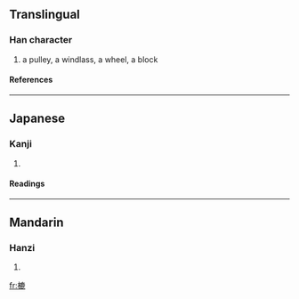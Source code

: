 ==Translingual==
===Han character===
{{Han char|rn=75|rad=木|as=11|sn=15|four=|canj=木戈X心 (DIXP)}}
# a pulley, a windlass, a wheel, a block
====References====
{{Han ref|kx=0550.130|dkj=15443|dj=0938.080|hdz=21283.150|uh=6A1A|ud=27162}}

----
==Japanese==
===Kanji===
{{ja-kanji|grade=|rs=木11}}
# {{defn|Japanese}} 
====Readings====
{{ja-readings|on=[[ろく]] (roku), [[とく]] (toku), [[どく]] (doku)|kun=[[ろくろ]] (rokuro), [[はこ]] (hako)}}

----
==Mandarin==
===Hanzi===
{{cmn-hanzi|pin=[[lù]] ([[lu4]])|wg=lu<sup>4</sup>}}
# {{defn|Mandarin}}

[[fr:樚]]